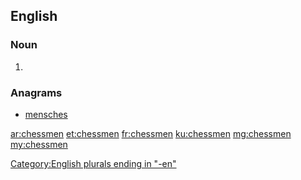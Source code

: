 ==English==

===Noun===
{{head|en|plural}}

# {{plural of|chessman|lang=en|nocat=1}}

===Anagrams===
* [[mensches#English|mensches]]

[[Category:English plurals ending in "-en"]]

[[ar:chessmen]]
[[et:chessmen]]
[[fr:chessmen]]
[[ku:chessmen]]
[[mg:chessmen]]
[[my:chessmen]]